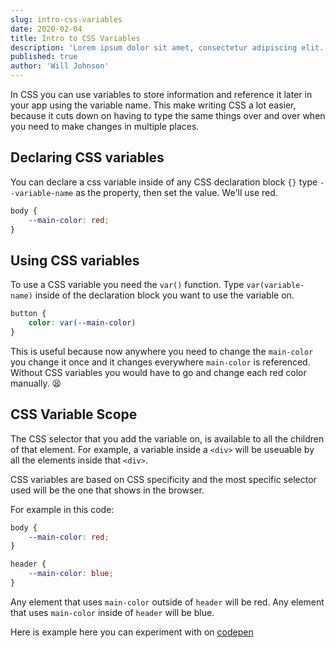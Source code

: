```yaml
---
slug: intro-css-variables
date: 2020-02-04
title: Intro to CSS Variables 
description: 'Lorem ipsum dolor sit amet, consectetur adipiscing elit. Sed molestie leo ut sodales porta. Vivamus pharetra risus ac fermentum faucibus. Nam in sodales ex.'
published: true
author: 'Will Johnson'
---
```


In CSS you can use variables to store information and reference it later in your app using the variable name. This make writing CSS a lot easier, because it cuts down on having to type the same things over and over when you need to make changes in multiple places.

## Declaring CSS variables

You can declare a css variable inside of any CSS declaration block `{}` type `--variable-name` as the property, then set the value. We'll use red.

```css
body {
    --main-color: red;
}
```

## Using CSS variables

To use a CSS variable you need the `var()` function. Type `var(variable-name)` inside of the declaration block you want to use the variable on. 

```css
button {
    color: var(--main-color)
}
```

This is useful because now anywhere you need to change the `main-color` you change it once and it changes everywhere `main-color` is referenced. Without CSS variables you would have to go and change each red color manually. 😫

## CSS Variable Scope

The CSS selector that you add the variable on, is available to all the children of that element. For example, a variable inside a `<div>` will be useuable by all the elements inside that `<div>`. 

CSS variables are based on CSS specificity and the most specific selector used will be the one that shows in the browser.

For example in this code:

```css
body {
    --main-color: red;
}

header {
    --main-color: blue;
}
```

Any element that uses `main-color` outside of `header` will be red. Any element that uses `main-color` inside of `header` will be blue.

Here is example here you can experiment with on [codepen](https://codepen.io/willjohnsonio/pen/yLNBYeE)

